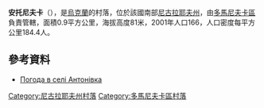 {{coord|47|49|29|N|30|51|47|E|scale:100000|display=title}}

'''安托尼夫卡'''（{{lang-uk|Антонівка}}），是[[烏克蘭|烏克蘭]]的村落，位於該國南部[[尼古拉耶夫州|尼古拉耶夫州]]，由[[多馬尼夫卡區|多馬尼夫卡區]]負責管轄，面積0.9平方公里，海拔高度81米，2001年人口166，人口密度每平方公里184.4人。

==參考資料==
* [http://weather.in.ua/ua/nikolaevskaja/270 Погода в селі Антонівка] {{Wayback|url=http://weather.in.ua/ua/nikolaevskaja/270 |date=20160606201719 }}

[[Category:尼古拉耶夫州村落|Category:尼古拉耶夫州村落]]
[[Category:多馬尼夫卡區村落|Category:多馬尼夫卡區村落]]


{{Mykolaiv-geo-stub}}